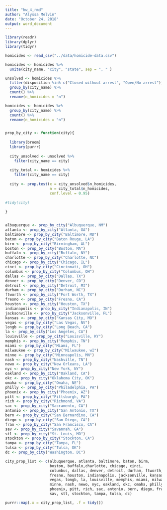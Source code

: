 ```yaml
---
title: "hw_4_rmd"
author: "Alyssa Melvin"
date: "October 24, 2018"
output: word_document
---
```


```r
library(readr)
library(dplyr)
library(tidyr)

homicides <- read_csv("../data/homicide-data.csv") 

homicides <- homicides %>% 
  unite(city_name, "city", "state", sep = ", " )

unsolved <- homicides %>% 
  filter(disposition %in% c("Closed without arrest", "Open/No arrest")) %>% 
  group_by(city_name) %>% 
  count() %>% 
  rename(n_homicides = "n")

homicides <- homicides %>% 
  group_by(city_name) %>% 
  count() %>% 
  rename(n_homicides = "n")


prop_by_city <- function(city){
  
  library(broom)
  library(purrr)
  
  city_unsolved <- unsolved %>% 
    filter(city_name == city)
  
  city_total <- homicides %>% 
    filter(city_name == city)
  
  city <- prop.test(x = city_unsolved$n_homicides,
                    n = city_total$n_homicides,
                    conf.level = 0.95)
  
#tidy(city)
  
}


albuquerque <- prop_by_city("Albuquerque, NM")
atlanta <- prop_by_city("Atlanta, GA")
baltimore <- prop_by_city("Baltimore, MD")
baton <- prop_by_city("Baton Rouge, LA")
birm <- prop_by_city("Birmingham, AL")
boston <- prop_by_city("Boston, MA")
buffalo <- prop_by_city("Buffalo, NY")
charlotte <- prop_by_city("Charlotte, NC")
chicago <- prop_by_city("Chicago, IL")
cinci <- prop_by_city("Cincinnati, OH")
columbus <- prop_by_city("Columbus, OH")
dallas <- prop_by_city("Dallas, TX")
denver <- prop_by_city("Denver, CO")
detroit <- prop_by_city("Detroit, MI")
durham <- prop_by_city("Durham, NC")
ftworth <- prop_by_city("Fort Worth, TX")
fresno <- prop_by_city("Fresno, CA")
houston <- prop_by_city("Houston, TX")
indianapolis <- prop_by_city("Indianapolis, IN")
jacksonville <- prop_by_city("Jacksonville, FL")
kansas <- prop_by_city("Kansas City, MO")
vegas <- prop_by_city("Las Vegas, NV")
longb <- prop_by_city("Long Beach, CA")
la <- prop_by_city("Los Angeles, CA")
louisville <- prop_by_city("Louisville, KY")
memphis <- prop_by_city("Memphis, TN")
miami <- prop_by_city("Miami, FL")
milwaukee <- prop_by_city("Milwaukee, wI")
minne <- prop_by_city("Minneapolis, MN")
nash <- prop_by_city("Nashville, TN")
newo <- prop_by_city("New Orleans, LA")
nyc <- prop_by_city("New York, NY")
oakland <- prop_by_city("Oakland, CA")
okc <- prop_by_city("Oklahoma City, OK")
omaha <- prop_by_city("Omaha, NE")
philly <- prop_by_city("Philadelphia, PA")
phoenix <- prop_by_city("Phoenix, AZ")
pitt <- prop_by_city("Pittsburgh, PA")
rich <- prop_by_city("Richmond, VA")
sac <- prop_by_city("Sacramento, CA")
antonio <- prop_by_city("San Antonio, TX")
bern <- prop_by_city("San Bernardino, CA")
diego <- prop_by_city("San Diego, CA")
fran <- prop_by_city("San Francisco, CA")
sav <- prop_by_city("Savannah, GA")
stl <- prop_by_city("St. Louis, MO")
stockton <- prop_by_city("Stockton, CA")
tampa <- prop_by_city("Tampa, FL")
tulsa <- prop_by_city("Tulsa, OK")
dc <- prop_by_city("Washington, DC")

city_prop_list <- c(albuquerque, atlanta, baltimore, baton, birm, 
                    boston, buffalo,charlotte, chicago, cinci,
                    columbus, dallas, denver, detroit, durham, ftworth, 
                    fresno, houston, indianapolis, jacksonville, kansas, 
                    vegas, longb, la, louisville, memphis, miami, milwaukee,
                    minne, nash, newo, nyc, oakland, okc, omaha, philly, 
                    phoenix, pitt, rich, sac, antonio, bern, diego, fran, 
                    sav, stl, stockton, tampa, tulsa, dc)

purrr::map(.x = city_prop_list, .f = tidy())



  

```